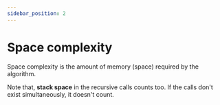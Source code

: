 ```yaml
---
sidebar_position: 2
---
```


# Space complexity

Space complexity is the amount of memory (space) required by the algorithm.

Note that, **stack space** in the recursive calls counts too. If the calls don't exist simultaneously, it doesn't count.
